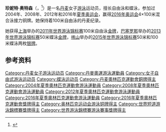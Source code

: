 {{Infobox swimmer
| name           = Jeanette Ottesen
| image          = Jeanette Ottesen - Kazan 2015 - Victory Ceremony 100m butterfly W.JPG
| image_size     = 200
| alt            =
| caption        =
| fullname       = Jeanette Ottesen
| nicknames      =
| national_team  = {{DEN}}
| strokes        = [[自由泳|自由泳]]、[[蝶泳|蝶泳]]
| club           = Kvik Kastrup
| birth_date     = {{Birth date and age|1987|12|30|df=y}}
| birth_place    = 丹麦 Kongens Lyngby
| death_date     =
| death_place    =
| height         = {{convert|1.83|m|ftin|abbr=on}} 
| weight         = {{convert|70|kg|lb|abbr=on}}
| medaltemplates =
{{MedalSport | 女子游泳}}
{{MedalCountry | {{DEN}}}}
{{MedalOlympics}}
{{MedalBronze|[[2016年夏季奥林匹克运动会|2016年里約熱內盧]]|[[2016年夏季奥林匹克运动会游泳比赛|4×100米混合泳接力]]}}
{{MedalCompetition | [[FINA_World_Aquatics_Championships|World Championships (LC)]]}}
{{MedalGold | [[2011_World_Aquatics_Championships|2011 Shanghai]] | [[Swimming_at_the_2011_World_Aquatics_Championships_–_Women's_100_metre_freestyle|100 m freestyle]]}}
{{MedalGold | [[2013_World_Aquatics_Championships|2013 Barcelona]] | [[Swimming_at_the_2013_World_Aquatics_Championships_–_Women's_50_metre_butterfly|50 m butterfly]]}}
{{MedalSilver | [[2015_World_Aquatics_Championships|2015 Kazan]] | [[Swimming_at_the_2015_World_Aquatics_Championships_–_Women's_50_metre_butterfly|50 m butterfly]]}}
{{MedalSilver|2015 Kazan|[[Swimming_at_the_2015_World_Aquatics_Championships_–_Women's_100_metre_butterfly|100 m butterfly]]}}
{{MedalCompetition | [[FINA_World_Swimming_Championships_(25_m)|World Championships (SC)]]}}
{{MedalGold | [[2012_FINA_World_Swimming_Championships_(25_m)|2012 Istanbul]] | [[2012_FINA_World_Swimming_Championships_(25_m)_–_Women's_4_×_100_metre_medley_relay|4×100 m medley]]}}
{{MedalGold | [[2014_FINA_World_Swimming_Championships_(25_m)|2014 Doha]] | [[2014_FINA_World_Swimming_Championships_(25_m)_–_Women's_4_×_50_metre_medley_relay|4×50 m medley]]}}
{{MedalGold | 2014 Doha | [[2014_FINA_World_Swimming_Championships_(25_m)_–_Women's_4_×_100_metre_medley_relay|4×100 m medley]]}}
{{MedalSilver | 2014 Doha | [[2014_FINA_World_Swimming_Championships_(25_m)_–_Women's_50_metre_butterfly|50 m butterfly]]}}
{{MedalBronze | [[2010_FINA_World_Swimming_Championships_(25_m)|2010 Dubai]] | [[2010_FINA_World_Swimming_Championships_(25_m)_–_Women's_50_metre_butterfly|50 m butterfly]]}}
{{MedalBronze | 2012 Istanbul | [[2012_FINA_World_Swimming_Championships_(25_m)_–_Women's_50_metre_butterfly|50 m butterfly]]}}
{{MedalBronze | 2012 Istanbul | [[2012_FINA_World_Swimming_Championships_(25_m)_–_Women's_50_metre_freestyle|50 m freestyle]]}}
{{MedalBronze | 2012 Istanbul | [[2012_FINA_World_Swimming_Championships_(25_m)_–_Women's_4_×_100_metre_freestyle_relay|4×100 m freestyle]]}}
{{MedalBronze | 2014 Doha | [[2014_FINA_World_Swimming_Championships_(25_m)_–_Women's_100_metre_butterfly|100 m butterfly]]}}
{{MedalBronze | 2014 Doha | [[2014_FINA_World_Swimming_Championships_(25_m)_–_Women's_4_×_50_metre_freestyle_relay|4×50 m freestyle]]}}
{{MedalCompetition | [[LEN_European_Aquatics_Championships|European Championships (LC)]]}}
{{MedalGold | [[2014_European_Aquatics_Championships|2014 Berlin]] | [[Swimming_at_the_2014_European_Aquatics_Championships_–_Women's_100_metre_butterfly|100 m butterfly]]}}
{{MedalGold|2014 Berlin|[[Swimming_at_the_2014_European_Aquatics_Championships_–_Women's_4_x_100_metre_medley_relay|4×100 m medley]]}}
{{MedalSilver|[[2010_European_Aquatics_Championships|2010 Budapest]]| 50 m butterfly}}
{{MedalSilver|2014 Berlin|[[Swimming_at_the_2014_European_Aquatics_Championships_–_Women's_50_metre_butterfly|50 m butterfly]]}}
{{MedalBronze|2014 Berlin|[[Swimming_at_the_2014_European_Aquatics_Championships_–_Women's_50_metre_freestyle|50 m freestyle]]}}
{{MedalCompetition|[[European_Short_Course_Swimming_Championships|European Championships (SC)]]}}
{{MedalGold|[[European_Short_Course_Swimming_Championships_2008|2008 Rijeka]]|100 m butterfly}}
{{MedalGold|[[2011_European_Short_Course_Swimming_Championships|2011 Szczecin]]|50 m butterfly}}
{{MedalGold|2011 Szczecin|100 m butterfly}}
{{MedalGold|2011 Szczecin|4×50 m medley}}
{{MedalGold|[[2012_European_Short_Course_Swimming_Championships|2012 Chartres]]|50 m butterfly}}
{{MedalGold|2012 Chartres|4×50 m freestyle}}
{{MedalGold|2012 Chartres|4×50 m medley}}
{{MedalGold|2013 Herning|4×50 m freestyle}}
{{MedalSilver|2008 Rijeka|100 m freestyle}}
{{MedalSilver|2008 Rijeka|50 m butterfly}}
{{MedalSilver|2011 Szczecin|50 m freestyle}}
{{MedalSilver|2011 Szczecin|100 m freestyle}}
{{MedalSilver|2011 Szczecin|4×50 m freestyle}}
{{MedalSilver|2012 Chartres|100 m freestyle}}
{{MedalSilver|[[2013_European_Short_Course_Swimming_Championships|2013 Herning]]|50 m butterfly}}
{{MedalSilver|2013 Herning|4×50 m medley}}
{{MedalBronze|2008 Rijeka|50 m freestyle}}
{{MedalBronze|[[European_Short_Course_Swimming_Championships_2009|2009 Istanbul]] | 100 m freestyle}}
{{MedalBronze|2009 Istanbul|100 m butterfly}}
{{MedalBronze|2012 Chartres|100 m butterfly}}
{{MedalBronze|2012 Chartres|50 m freestyle}}
{{MedalBronze|2013 Herning|100 m butterfly}}
}}
'''珍妮特·奥特森'''（{{lang-de|Jeanette Ottesen}}，{{bd|1987年|12月30日||}}<ref>{{cite web  | title=About me  | accessdate=2011-08-02  | url=http://www.jeanetteottesen.dk/index.php?option=com_content&view=article&id=47&Itemid=28&lang=en  | archive-url=https://web.archive.org/web/20120815012854/http://www.jeanetteottesen.dk/index.php?option=com_content&view=article&id=47&Itemid=28&lang=en  | archive-date=2012-08-15  | dead-url=yes  }}</ref>）是一名[[丹麦|丹麦]]女子[[游泳|游泳]]运动员，擅长自由泳和蝶泳，参加过2004年、2008年、2012年和2016年[[夏季奥运会|夏季奥运会]]，赢得[[2016年奥运会|2016年奥运会]]4×100米混合泳接力铜牌。她保持着100米自由泳的丹麦纪录。

她获得[[上海|上海]]举办的[[2011年世界游泳锦标赛|2011年世界游泳锦标赛]]100米自由泳[[金牌|金牌]]，[[巴塞罗那|巴塞罗那]]举办的[[2013年世界游泳锦标赛|2013年世界游泳锦标赛]]50米蝶泳[[金牌|金牌]]，[[喀山|喀山]]举办的[[2015年世界游泳锦标赛|2015年世界游泳锦标赛]]50米和100米蝶泳两枚[[银牌|银牌]]。

==参考资料==
{{reflist}}

{{s-start}}
{{s-ach}}
{{succession box
| before = [[卡露蓮·禾絲妮雅琪|卡露蓮·禾絲妮雅琪]]
| after = [[拉塞·诺曼·汉森|拉塞·诺曼·汉森]]
| title = 丹麦年度运动员
| years = 2011
|}}
{{s-end}}
{{DEFAULTSORT:Ottesen Gray, Jeanette}}
[[Category:丹麦女子游泳运动员|Category:丹麦女子游泳运动员]]
[[Category:丹麥奧運游泳運動員|Category:丹麥奧運游泳運動員]]
[[Category:女子自由式游泳运动员|Category:女子自由式游泳运动员]]
[[Category:蝶泳运动员|Category:蝶泳运动员]]
[[Category:丹麦奧林匹克運動會銅牌得主|Category:丹麦奧林匹克運動會銅牌得主]]
[[Category:2004年夏季奧林匹克運動會游泳運動員|Category:2004年夏季奧林匹克運動會游泳運動員]]
[[Category:2008年夏季奧林匹克運動會游泳運動員|Category:2008年夏季奧林匹克運動會游泳運動員]]
[[Category:2012年夏季奧林匹克運動會游泳運動員|Category:2012年夏季奧林匹克運動會游泳運動員]]
[[Category:2016年夏季奧林匹克運動會游泳運動員|Category:2016年夏季奧林匹克運動會游泳運動員]]
[[Category:2016年夏季奧林匹克運動會獎牌得主|Category:2016年夏季奧林匹克運動會獎牌得主]]
[[Category:奥林匹克运动会游泳铜牌得主|Category:奥林匹克运动会游泳铜牌得主]]
[[Category:世界短道游泳錦標賽獎牌得主|Category:世界短道游泳錦標賽獎牌得主]]
[[Category:世界游泳錦標賽游泳賽事獎牌得主|Category:世界游泳錦標賽游泳賽事獎牌得主]]